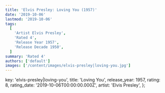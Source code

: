 ```yaml
---
title: 'Elvis Presley: Loving You (1957)'
date: '2019-10-06'
lastmod: '2019-10-06'
tags:
  [
    'Artist Elvis Presley',
    'Rated 4',
    'Release Year 1957',
    'Release Decade 1950',
  ]
summary: 'Rated 4'
authors: ['default']
images: ['/content/images/elvis-presley|loving-you.jpg']
---
```


  key: 'elvis-presley|loving-you',
  title: 'Loving You',
  release_year: 1957,
  rating: 8,
  rating_date: '2019-10-06T00:00:00.000Z',
  artist: 'Elvis Presley',
};

<MusicRating data={data} />
